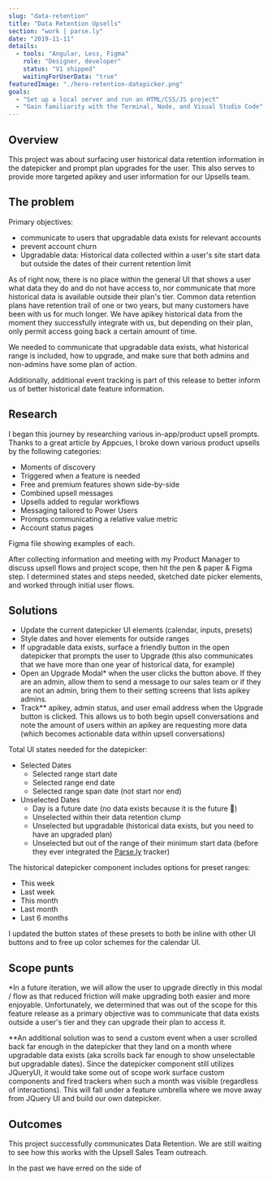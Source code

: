 ```yaml
---
slug: "data-retention"
title: "Data Retention Upsells"
section: "work | parse.ly"
date: "2019-11-11"
details:
  - tools: "Angular, Less, Figma"
    role: "Designer, developer"
    status: "V1 shipped"
    waitingForUserData: "true"
featuredImage: "./hero-retention-datepicker.png"
goals:
  - "Set up a local server and run an HTML/CSS/JS project"
  - "Gain familiarity with the Terminal, Node, and Visual Studio Code"
---
```








## Overview

This project was about surfacing user historical data retention information in the datepicker and prompt plan upgrades for the user. This also serves to provide more targeted apikey and user information for our Upsells team.


## The problem

Primary objectives:

- communicate to users that upgradable data exists for relevant accounts
- prevent account churn
- Upgradable data: Historical data collected within a user's site start data but outside the dates of their current retention limit

As of right now, there is no place within the general UI that shows a user what data they do and do not have access to, nor communicate that more historical data is available outside their plan's tier. Common data retention plans have retention trail of one or two years, but many customers have been with us for much longer. We have apikey historical data from the moment they successfully integrate with us, but depending on their plan, only permit access going back a certain amount of time.

We needed to communicate that upgradable data exists, what historical range is included, how to upgrade, and make sure that both admins and non-admins have some plan of action.

Additionally, additional event tracking is part of this release to better inform us of better historical date feature information.


## Research

I began this journey by researching various in-app/product upsell prompts. Thanks to a great article by Appcues, I broke down various product upsells by the following categories:

- Moments of discovery
- Triggered when a feature is needed
- Free and premium features shown side-by-side
- Combined upsell messages
- Upsells added to regular workflows
- Messaging tailored to Power Users
- Prompts communicating a relative value metric
- Account status pages

Figma file showing examples of each.

After collecting information and meeting with my Product Manager to discuss upsell flows and project scope, then hit the pen & paper & Figma step. I determined states and steps needed, sketched date picker elements, and worked through initial user flows.


## Solutions

- Update the current datepicker UI elements (calendar, inputs, presets)
- Style dates and hover elements for outside ranges
- If upgradable data exists, surface a friendly button in the open datepicker that prompts the user to Upgrade (this also communicates that we have more than one year of historical data, for example)
- Open an Upgrade Modal* when the user clicks the button above. If they are an admin, allow them to send a message to our sales team or if they are not an admin, bring them to their setting screens that lists apikey admins.
- Track** apikey, admin status, and user email address when the Upgrade button is clicked. This allows us to both begin upsell conversations and note the amount of users within an apikey are requesting more data (which becomes actionable data within upsell conversations)


Total UI states needed for the datepicker:
- Selected Dates
    - Selected range start date
    - Selected range end date
    - Selected range span date (not start nor end)
- Unselected Dates
    - Day is a future date (no data exists because it is the future 🔮)
    - Unselected within their data retention clump
    - Unselected but upgradable (historical data exists, but you need to have an upgraded plan)
    - Unselected but out of the range of their minimum start data (before they ever integrated the [Parse.ly](http://parse.ly) tracker)

The historical datepicker component includes options for preset ranges:
- This week
- Last week
- This month
- Last month
- Last 6 months

I updated the button states of these presets to both be inline with other UI buttons and to free up color schemes for the calendar UI.


## Scope punts

*In a future iteration, we will allow the user to upgrade directly in this modal / flow as that reduced friction will make upgrading both easier and more enjoyable. Unfortunately, we determined that was out of the scope for this feature release as a primary objective was to communicate that data exists outside a user's tier and they can upgrade their plan to access it.

**An additional solution was to send a custom event when a user scrolled back far enough in the datepicker that they land on a month where upgradable data exists (aka scrolls back far enough to show unselectable but upgradable dates). Since the datepicker component still utilizes JQueryUI, it would take some out of scope work surface custom components and fired trackers when such a month was visible (regardless of interactions). This will fall under a feature umbrella where we move away from JQuery UI and build our own datepicker.


## Outcomes

This project successfully communicates Data Retention. We are still waiting to see how this works with the Upsell Sales Team outreach.

In the past we have erred on the side of